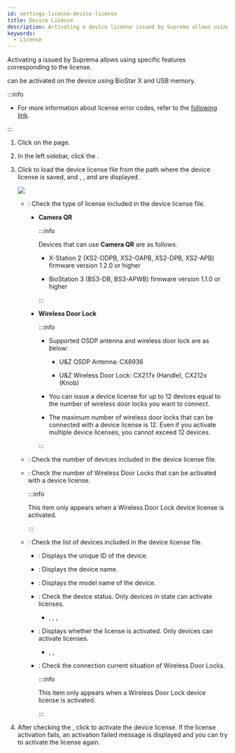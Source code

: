 ```yaml
---
id: settings-license-device-license
title: Device License
description: Activating a device license issued by Suprema allows using specific features corresponding to the license.
keywords:
  - License
---
```


Activating a <Cmd sid="setting.server.license.device" product='2' /> issued by Suprema allows using specific features corresponding to the license.

<Cmd sid="setting.server.license.device" product='2' /> can be activated on the device using BioStar X and USB memory.

:::info

* For more information about license error codes, refer to the [following link](https://reprisesoftware.com/docs/isv/appendix/appendix-b-rlm-status-values.html).


<DocumentA />

:::

1. Click <Cmd sid='shell.header.setting' /> on the <Cmd sid='shell.header.launcher' /> page.

2. In the left sidebar, click the <Cmd sid="setting.server.license.device" product='2' />.

3. Click <Cmd sid="user.list.csvImport.browse" product='2' /> to load the device license file from the path where the device license is saved, and <Cmd sid="setting.server.license.name" product='2' />, <Cmd sid="setting.server.license.device.count" product='2' />, and <Cmd sid="setting.server.license.device.list" product='2' /> are displayed.

   <Image src='/img/biostarx-settings-license-device-license.png' className='none' />

   * <Cmd sid="setting.server.license.name" product='2' />: Check the type of license included in the device license file.

     * **Camera QR**

       :::info

       Devices that can use **Camera QR** are as follows.

       * X-Station 2 (XS2-ODPB, XS2-OAPB, XS2-DPB, XS2-APB) firmware version 1.2.0 or higher

       * BioStation 3 (BS3-DB, BS3-APWB) firmware version 1.1.0 or higher

       :::

     * **Wireless Door Lock**

       :::info

       * Supported OSDP antenna and wireless door lock are as below:

         * U&Z OSDP Antenna: CX8936

         * U&Z Wireless Door Lock: CX217x (Handle), CX212x (Knob)

       * You can issue a device license for up to 12 devices equal to the number of wireless door locks you want to connect.

       * The maximum number of wireless door locks that can be connected with a device license is 12. Even if you activate multiple device licenses, you cannot exceed 12 devices.

       :::

   * <Cmd sid="setting.server.license.device.count" product='2' />: Check the number of devices included in the device license file.

   * <Cmd sid="setting.server.license.device.licenseCount" product='2' />: Check the number of Wireless Door Locks that can be activated with a device license.

     :::info

     This item only appears when a Wireless Door Lock device license is activated.

     :::

   * <Cmd sid="setting.server.license.device.list" product='2' />: Check the list of devices included in the device license file.

     * <Cmd sid="setting.server.license.device.id" product='2' />: Displays the unique ID of the device.

     * <Cmd sid="setting.server.license.device.name" product='2' />: Displays the device name.

     * <Cmd sid="setting.server.license.device.product" product='2' />: Displays the model name of the device.

     * <Cmd sid="setting.server.license.device.status" product='2' />: Check the device status. Only devices in <Cmd sid="setting.server.license.device.list.normal" product='2' /> state can activate licenses.

       * <Cmd sid="setting.server.license.device.list.normal" product='2' />, <Cmd sid="setting.server.license.device.list.disconnected" product='2' />, <Cmd sid="setting.server.license.device.list.notSupported" product='2' />, <Cmd sid="setting.server.license.device.list.unregistered" product='2' />

     * <Cmd sid="setting.server.license.status" product='2' />: Displays whether the license is activated. Only <Cmd sid="setting.server.license.device.list.notActivated" product='2' /> devices can activate licenses.

       * <Cmd sid="setting.server.license.device.list.notActivated" product='2' />, <Cmd sid="setting.server.license.device.list.activated" product='2' />, <Cmd sid="setting.server.license.device.list.na" product='2' />

     * <Cmd sid="setting.server.license.device.activatedCount" product='2' />: Check the connection current situation of Wireless Door Locks.

       :::info

       This item only appears when a Wireless Door Lock device license is activated.

       :::

4. After checking the <Cmd sid="setting.server.license.device.list" product='2' />, click <Cmd sid="setting.server.license.button.activate" product='2' /> to activate the device license. If the license activation fails, an activation failed message is displayed and you can try to activate the license again.
